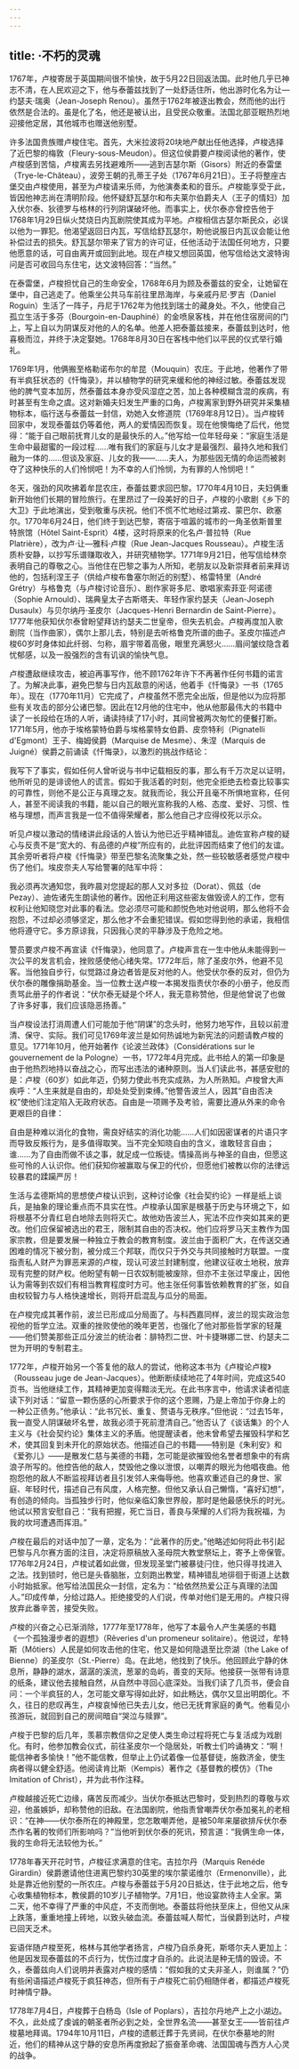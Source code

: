 ```yaml
---
---
---
```

title: ·不朽的灵魂
---




1767年，卢梭寄居于英国期间很不愉快，故于5月22日回返法国。此时他几乎已神志不清，在人民欢迎之下，他与泰蕾兹找到了一处舒适住所，他出游时化名为让—约瑟夫·瑞奥（Jean-Joseph Renou）。虽然于1762年被逐出教会，然而他的出行依然是合法的。虽是化了名，他还是被认出，且受民众敬重。法国北部亚眠热烈地迎接他定居，其他城市也赠送他别墅。

许多法国贵族赠卢梭住宅。首先，大米拉波将20块地产献出任他选择，卢梭选择了近巴黎的梅敦（Fleury-sous-Meudon）。但这位侯爵要卢梭阅读他的著作，使卢梭感到苦恼，卢梭离去另找避难所——逃到吉瑟尔斯（Gisors）附近的泰雷堡（Trye-le-Château），波旁王朝的孔蒂王子处（1767年6月21日）。王子将整座古堡交由卢梭使用，甚至为卢梭请来乐师，为他演奏柔和的音乐。卢梭能享受于此，皆因他神志尚在清明阶段。他怀疑舒瓦瑟尔和布夫莱尔伯爵夫人（王子的情妇）加入伏尔泰、狄德罗与格林的行列阴谋破坏他。而事实上，伏尔泰亦曾控告他于1768年1月29日纵火焚烧日内瓦剧院使其成为平地。卢梭相信古瑟尔斯民众，必误以他为一罪犯。他渴望返回日内瓦，写信给舒瓦瑟尔，盼他说服日内瓦议会能让他补偿过去的损失。舒瓦瑟尔带来了官方的许可证，任他活动于法国任何地方，只要他愿意的话，可自由离开或回到此地。现在卢梭又想回英国，他写信给达文波特询问是否可收回乌东住宅，达文波特回答：“当然。”

在泰雷堡，卢梭担忧自己的生命安全，1768年6月为顾及泰蕾兹的安全，让她留在堡中，自己逃走了。他乘坐公共马车前往里昂海岸，与亲戚丹尼·罗吉（Daniel Roguin）生活了一阵子，丹尼于1762年为他找到瑞士的藏身处。不久，他使自己孤立生活于多芬（Bourgoin-en-Dauphiné）的金喷泉客栈，并在他住宿房间的门上，写上自以为阴谋反对他的人的名单。他差人把泰蕾兹接来，泰蕾兹到达时，他喜极而泣，并终于决定娶她。1768年8月30日在客栈中他们以平民的仪式举行婚礼。

1769年1月，他俩搬至格勒诺布尔的牟昆（Mouquin）农庄。于此地，他著作了带有半疯狂状态的《忏悔录》，并以植物学的研究来缓和他的神经过敏。泰蕾兹发现他的脾气变本加厉，然泰蕾兹本身亦受风湿症之苦，加上各种模糊含混的疾病，有时甚至有生命之虞。这对新婚夫妇发生严重的口角，卢梭离家到野外研究并采集植物标本，临行送与泰蕾兹一封信，劝她入女修道院（1769年8月12日）。当卢梭转回家中，发现泰蕾兹仍等着他，两人的爱情因而恢复。现在他懊悔绝了后代，他觉得：“能于自己眼前抚育儿女的是最快乐的人。”他写给一位年轻母亲：“家庭生活是生命中最甜蜜的一段过程……唯有我们的家庭与儿女才是最强烈、最持久地和我们融为一体的……但谈及家庭、儿女的我——……夫人，为那些因无情的命运而被剥夺了这种快乐的人们怜悯吧！为不幸的人们怜悯，为有罪的人怜悯吧！”

冬天，强劲的风吹拂着牟昆农庄，泰蕾兹要求回巴黎。1770年4月10日，夫妇俩重新开始他们长期的冒险旅行。在里昂过了一段美好的日子，卢梭的小歌剧《乡下的大卫》于此地演出，受到敬重与庆祝。他们不慌不忙地经过第戎、蒙巴尔、欧塞尔。1770年6月24日，他们终于到达巴黎，寄宿于喧嚣的城市的一角圣依斯普里特旅馆（Hôtel Saint-Esprit）4楼，这时将原来的化名卢·普拉特（Rue Platrière），改为卢·让—雅科·卢梭（Rue Jean-Jacques Rousseau）。卢梭生活质朴安静，以抄写乐谱赚取收入，并研究植物学。1771年9月21日，他写信给林奈表明自己的尊敬之心。当他住在巴黎之事为人所知，老朋友以及新崇拜者前来拜访他的，包括利涅王子（供给卢梭布鲁塞尔附近的别墅）、格雷特里（André Grétry）与格鲁克（与卢梭讨论音乐）、剧作家哥多尼、歌唱家索菲亚·阿诺德（Sophie Arnould）、瑞典皇太子古斯塔夫、年轻作家约瑟夫（Jean-Joseph Dusaulx）与贝尔纳丹·圣皮尔（Jacques-Henri Bernardin de Saint-Pierre）。1777年他获知伏尔泰曾盼望拜访约瑟夫二世皇帝，但失去机会。卢梭再度加入歌剧院（当作曲家），偶尔上那儿去，特别是去听格鲁克所谱的曲子。圣皮尔描述卢梭60岁时身体如此纤弱、匀称，眉宇带着高傲，眼里充满怒火……眉间皱纹隐含着忧郁感，以及一股强烈的含有讥讽的愉快气息。

卢梭遭敌继续攻击，被迫再事写作，他不顾1762年许下不再著作任何书籍的诺言了。为解决此事，避免巴黎与日内瓦敌意的闲话，他着手《忏悔录》一书（1765年）。现在（1770年11月）它完成了，卢梭虽然不愿完全出版，但是他以为应将那些有关攻击的部分公诸巴黎。因此在12月他的住宅中，他从他那最伟大的书籍中读了一长段给在场的人听，诵读持续了17小时，其间曾被两次匆忙的便餐打断。1771年5月，他亦于埃格蒙特伯爵与埃格蒙特女伯爵、皮奈特利（Pignatelli d'Egmont）王子、梅姆侯爵（Marquise de Mesme）、朱涅（Marquis de Juigné）侯爵之前诵读《忏悔录》，以激烈的挑战作结论：

我写下了事实，假如任何人曾听说与书中记载相反的事，那么有千万次足以证明，他所听见的是诽谤他人的谎言。假如于我活着的时刻，他完全拒绝去检查比较事实的可靠性，则他不是公正与真理之友。就我而论，我公开且毫不所惧地宣称，任何人，甚至不阅读我的书籍，能以自己的眼光宣称我的人格、态度、爱好、习惯、性格与理想，而声言我是一位不值得荣耀者，那么他自己才应得绞死以示众。



听见卢梭以激动的情绪讲此段话的人皆认为他已近乎精神错乱。迪佐宣称卢梭的疑心与反责不是“宽大的、有品德的卢梭”所应有的，此批评因而结束了他们的友谊。其余旁听者将卢梭《忏悔录》带至巴黎名流聚集之处，然一些较敏感者感觉卢梭中伤了他们。埃皮奈夫人写给警署的陆军中将：

我必须再次通知您，我昨晨对您提起的那人又对多拉（Dorat）、佩兹（de Pezay）、迪佐诸先生朗读他的著作。因他正利用这些密友做毁谤人的工作，您有权利让他知晓您对此事的看法。您必须尽可能和颜悦色地对他说明，那么他将不会抱怨，不过却必须够坚定，那么他才不会重犯错误。假如您得到他的承诺，我相信他将遵守它。多方原谅我，只因我心灵的平静涉及于危险之地。



警员要求卢梭不再宣读《忏悔录》，他同意了。卢梭声言在一生中他从未能得到一次公平的发言机会，挫败感使他心绪失常。1772年后，除了圣皮尔外，他避不见客。当他独自步行，似觉路过身边者皆是反对他的人。他受伏尔泰的反对，但仍为伏尔泰的雕像捐助基金。当一位教士送卢梭一本揭发指责伏尔泰的小册子，他反而责骂此册子的作者说：“伏尔泰无疑是个坏人，我无意称赞他，但是他曾说了也做了许多好事，我们应该隐恶扬善。”

当卢梭设法打消周遭人们可能加于他“阴谋”的念头时，他努力地写作，且较以前澄清、保守、实际。我们可见1769年波兰是如何热诚地为新宪法的问题请教卢梭的意见。1771年10月，他开始著作《论波兰政体》（Considérations sur le gouvernement de la Pologne）一书，1772年4月完成。此书给人的第一印象是由于他热烈地持以奋战之心，而写出违法的诸种原则。当人们读此书，甚感安慰的是：卢梭（60岁）如此年迈，仍努力使此书充实成熟，为人所熟知。卢梭曾大声疾呼：“人生来就是自由的，却处处受到束缚。”他警告波兰人，因其“自由否决权”使他们注定陷入无政府状态。自由是一项赐予及考验，需要比遵从外来的命令更艰巨的自律：

自由是种难以消化的食物，需良好结实的消化功能……人们如因密谋者的片语只字而导致反叛行为，是多值得取笑。当不完全知晓自由的含义，谁敢轻言自由；谁……为了自由而做不该之事，就足成一位叛徒。情操高尚与神圣的自由，但愿这些可怜的人认识你。他们获知你被赢取与保卫的代价，但愿他们被教以你的法律远较暴君的蹂躏严厉！



生活与孟德斯鸠的思想使卢梭认识到，这种讨论像《社会契约论》一样是纸上谈兵，是抽象的理论重点而不具实在性。卢梭承认国家是根基于历史与环境之下，如将根基不分青红皂白地除去则将灭亡。故他劝告波兰人，宪法不应作突如其来的更改。他们应保留被选出的君王，限制其自由的否决权。他们应将罗马天主教作为国家宗教，但是要发展一种独立于教会的教育制度。波兰由于面积广大，在传送交通困难的情况下被分割，被分成三个邦联，而仅只于外交与共同接触时方联盟。一度指责私人财产为罪恶来源的卢梭，现认可波兰封建制度，他建议征收土地税，放弃现有完整的财产权。他盼望有朝一日农奴制能被废除，但亦不主张过早废止，因他认为需等到农奴们有相当教育程度时方可。他主张任何事皆依赖教育的扩张，如自由权较智力与人格快速增长，则将开启混乱与瓜分的局面。

在卢梭完成其著作前，波兰已形成瓜分局面了。与科西嘉同样，波兰的现实政治忽视他的哲学立法。双重的挫败使他的晚年更苦，也强化了他对那些哲学家的轻蔑——他们赞美那些正瓜分波兰的统治者：腓特烈二世、叶卡捷琳娜二世、约瑟夫二世为开明的专制君主。

1772年，卢梭开始另一个答复他的敌人的尝试，他称这本书为《卢梭论卢梭》（Rousseau juge de Jean-Jacques）。他断断续续地花了4年时间，完成这540页书。当他继续工作，其精神更加变得黯淡无光。在此书序言中，他请求读者彻底读下列对话：“留意一颗伤感的心所要求于你的这个恩赐，乃是上帝加于你身上的一种公正债务。”他承认：“此书冗长、重复、赘语与无秩序。”但他说：“过去15年，我一直受人阴谋破坏名誉，故我必须于死前澄清自己。”他否认了《谈话集》的个人主义与《社会契约论》集体主义的矛盾。他提醒读者，他未曾希望去摧毁科学和艺术，使其回复到未开化的原始状态。他描述自己的书籍——特别是《朱利安》和《爱弥儿》——是散发仁慈与美德的书籍，怎可能是欲摧毁他名誉者想象中的有病浪子所写的。他控告他的敌人，焚毁他之像以泄恨，以嘲弄的眼光为他唱夜曲。他抱怨他的敌人不断监视拜访者且引发邻人来侮辱他。他喜欢重述自己的身世、家庭、年轻时代，描述自己有风度，人格完整。但他又承认自己懒惰，“喜好幻想”，有创造的倾向。当孤独步行时，他似亲临幻象世界般，那时是他最感快乐的时光。他试以预言安慰自己：“我有把握，死亡当日，善良与荣耀的人们将为我祝福，为我的坎坷遭遇而挥泪。”

卢梭在最后的对话中加了一章，定名为：“此著作的历史。”他略述如何将此书引起巴黎与凡尔赛方面的注目，决定将原稿放入圣母院大教堂祭坛上，寄予上帝保管。1776年2月24日，卢梭试着如此做，但发现圣堂门被暴徒闩住，他只得寻找进入之法。找到锁时，他已是头昏脑胀，立刻跑出教堂，精神错乱地徘徊于街道上达数小时始抵家。他写给法国民众一封信，定名为：“给依然热爱公正与真理的法国人。”印成传单，分给过路人。拒绝接受的人们说，传单对他们是无用的。卢梭只得放弃此番辛苦，接受失败。

卢梭的兴奋之心已渐消除，1777年至1778年，他写了本最令人产生美感的书籍《一个孤独漫步者的遐想》（Rêveries d'un promeneur solitaire）。他说过，牟特斯（Môtiers）人民是如何攻击他的住宅，他又是如何隐退至比奈湖（the Lake of Bienne）的圣皮尔（St.-Pierre）岛。在此地，他找到了快乐。他回顾此宁静的休息所，静静的湖水，潺潺的溪流，葱翠的岛屿，善变的天际。他接获一张带有诗意的纸条，建议他去接触自然，从自然中寻回心底深处。当我们读了几页书，便会自问：一个半疯狂的人，怎可能文章写得如此好，如此畅达，偶尔又显出明朗化。不久，往日的悲叹再生，卢梭哀悼他已失去儿女，他已无抚育家庭的勇气。他看见小孩游玩，就回到自己的房间暗自“哭泣与赎罪”。

卢梭于巴黎的后几年，羡慕宗教信仰之足使人类生命过程将死亡与复活成为戏剧化。有时，他参加教会仪式，前往圣皮尔一个隐居处，听教士们吟诵祷文：“啊！能信神者多愉快！”他不能信教，但举止上仍试着像一位基督徒，施救济金，使生病者得以健全舒适。他阅读肯比斯（Kempis）著作之《基督教的模仿》（The Imitation of Christ），并为此书作注释。

卢梭越接近死亡边缘，痛苦反而减少。当伏尔泰抵达巴黎时，受到热烈的尊敬与欢迎，他虽嫉妒，却称赞他的旧敌。在法国剧院，他指责曾嘲弄伏尔泰加冕礼的老相识：“在神——伏尔泰所在的神殿里，您怎敢嘲弄他，是被50年来屡欲排斥伏尔泰杰作名著的牧师们所影响吗？”当他听到伏尔泰的死讯，预言道：“我俩生命一体，我的生命将无法较他为长。”

1778年春天开花时节，卢梭征求满意的住宅。吉拉尔丹（Marquis Renéde Girardin）侯爵邀请他住进离巴黎约30英里的埃尔蒙诺维尔（Ermenonville），此处是靠近他别墅的一所农庄。卢梭与泰蕾兹于5月20日抵达，住于此地之后，他专心收集植物标本，教侯爵的10岁儿子植物学。7月1日，他设宴款待主人全家。第二天，他不幸得了严重的中风症，不支而倒地。泰蕾兹将他扶至床上，但他又从床上跌落，重重地撞上砖地，以致头破血流。泰蕾兹喊人帮忙，当侯爵到达时，卢梭已回天乏术。

妄语伴随卢梭至死，格林与其他学者扬言，卢梭乃自杀身死，斯塔尔夫人更加上：他是因发现泰蕾兹的不贞行为，忧伤过度才自杀的。此说法是种无情的毁谤。不久，泰蕾兹向人们说明并表露对卢梭的感情：“假如我的丈夫非圣人，则谁属？”仍有些闲语描述卢梭死于疯狂神态，但所有于卢梭死亡前仍相随伴者，都描述卢梭死时神情宁静。

1778年7月4日，卢梭葬于白杨岛（Isle of Poplars），吉拉尔丹地产上之小湖边。不久，此处成了虔诚的朝圣者所必到之处，全世界名流——甚至女王——皆前往卢梭墓地拜谒。1794年10月11日，卢梭的遗骸迁葬于先贤祠，在伏尔泰墓地的附近，他们的精神从这宁静的安息所再度掀起了振奋革命魂、法国国魂与西方人心灵的战争。